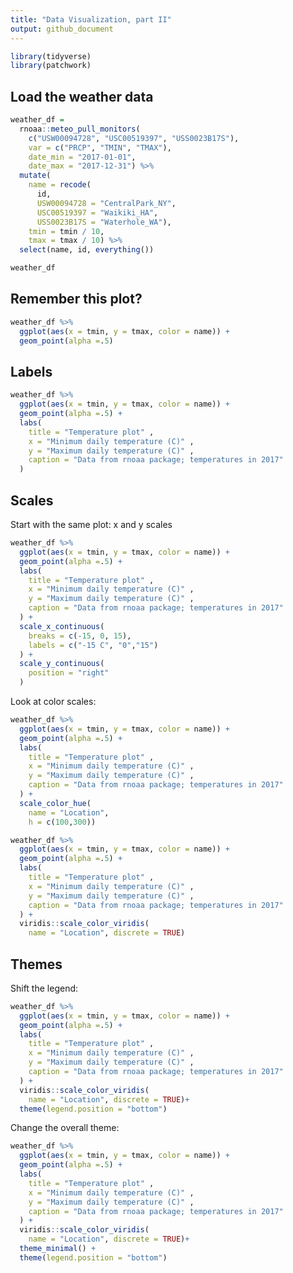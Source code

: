 ```yaml
---
title: "Data Visualization, part II"
output: github_document
---
```


```r
library(tidyverse)
library(patchwork)
```

## Load the weather data

```r
weather_df = 
  rnoaa::meteo_pull_monitors(
    c("USW00094728", "USC00519397", "USS0023B17S"),
    var = c("PRCP", "TMIN", "TMAX"), 
    date_min = "2017-01-01",
    date_max = "2017-12-31") %>%
  mutate(
    name = recode(
      id, 
      USW00094728 = "CentralPark_NY", 
      USC00519397 = "Waikiki_HA",
      USS0023B17S = "Waterhole_WA"),
    tmin = tmin / 10,
    tmax = tmax / 10) %>%
  select(name, id, everything())

weather_df
```

## Remember this plot?
```r
weather_df %>% 
  ggplot(aes(x = tmin, y = tmax, color = name)) +
  geom_point(alpha =.5)
```

## Labels
```r
weather_df %>% 
  ggplot(aes(x = tmin, y = tmax, color = name)) +
  geom_point(alpha =.5) +
  labs(
    title = "Temperature plot" ,
    x = "Minimum daily temperature (C)" ,
    y = "Maximum daily temperature (C)" ,
    caption = "Data from rnoaa package; temperatures in 2017"
  )
```

## Scales

Start with the same plot: x and y scales

```r
weather_df %>% 
  ggplot(aes(x = tmin, y = tmax, color = name)) +
  geom_point(alpha =.5) +
  labs(
    title = "Temperature plot" ,
    x = "Minimum daily temperature (C)" ,
    y = "Maximum daily temperature (C)" ,
    caption = "Data from rnoaa package; temperatures in 2017"
  ) +
  scale_x_continuous(
    breaks = c(-15, 0, 15),
    labels = c("-15 C", "0","15")
  ) +
  scale_y_continuous(
    position = "right"
  )
```

Look at color scales:
```r
weather_df %>% 
  ggplot(aes(x = tmin, y = tmax, color = name)) +
  geom_point(alpha =.5) +
  labs(
    title = "Temperature plot" ,
    x = "Minimum daily temperature (C)" ,
    y = "Maximum daily temperature (C)" ,
    caption = "Data from rnoaa package; temperatures in 2017"
  ) +
  scale_color_hue(
    name = "Location",
    h = c(100,300))
```


```r
weather_df %>% 
  ggplot(aes(x = tmin, y = tmax, color = name)) +
  geom_point(alpha =.5) +
  labs(
    title = "Temperature plot" ,
    x = "Minimum daily temperature (C)" ,
    y = "Maximum daily temperature (C)" ,
    caption = "Data from rnoaa package; temperatures in 2017"
  ) +
  viridis::scale_color_viridis(
    name = "Location", discrete = TRUE)
```

## Themes

Shift the legend:

```r
weather_df %>% 
  ggplot(aes(x = tmin, y = tmax, color = name)) +
  geom_point(alpha =.5) +
  labs(
    title = "Temperature plot" ,
    x = "Minimum daily temperature (C)" ,
    y = "Maximum daily temperature (C)" ,
    caption = "Data from rnoaa package; temperatures in 2017"
  ) +
  viridis::scale_color_viridis(
    name = "Location", discrete = TRUE)+
  theme(legend.position = "bottom")
```

Change the overall theme:

```r
weather_df %>% 
  ggplot(aes(x = tmin, y = tmax, color = name)) +
  geom_point(alpha =.5) +
  labs(
    title = "Temperature plot" ,
    x = "Minimum daily temperature (C)" ,
    y = "Maximum daily temperature (C)" ,
    caption = "Data from rnoaa package; temperatures in 2017"
  ) +
  viridis::scale_color_viridis(
    name = "Location", discrete = TRUE)+
  theme_minimal() +
  theme(legend.position = "bottom")
```

